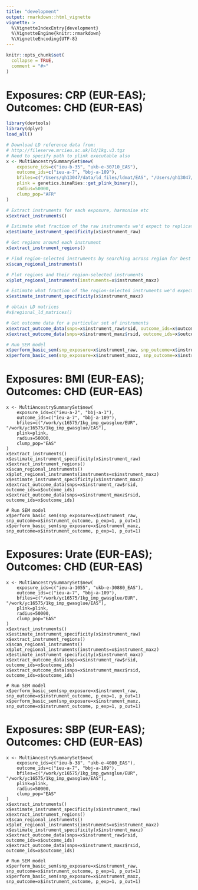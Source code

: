 ```yaml
---
title: "development"
output: rmarkdown::html_vignette
vignette: >
  %\VignetteIndexEntry{development}
  %\VignetteEngine{knitr::rmarkdown}
  %\VignetteEncoding{UTF-8}
---
```


```r
knitr::opts_chunk$set(
  collapse = TRUE,
  comment = "#>"
)
```

# Exposures: CRP (EUR-EAS); Outcomes: CHD (EUR-EAS)
```r
library(devtools)
library(dplyr)
load_all()

# Download LD reference data from:
# http://fileserve.mrcieu.ac.uk/ld/1kg.v3.tgz
# Need to specify path to plink executable also
x <- MultiAncestrySummarySet$new(
	exposure_ids=c("ieu-b-35", "ukb-e-30710_EAS"), 
	outcome_ids=c("ieu-a-7", "bbj-a-109"), 
	bfiles=c("/Users/gh13047/data/ld_files/ldmat/EAS", "/Users/gh13047/data/ld_files/ldmat/AFR"), 
	plink = genetics.binaRies::get_plink_binary(), 
	radius=50000, 
	clump_pop="AFR"
)

# Extract instruments for each exposure, harmonise etc
x$extract_instruments()

# Estimate what fraction of the raw instruments we'd expect to replicate
x$estimate_instrument_specificity(x$instrument_raw)

# Get regions around each instrument
x$extract_instrument_regions()

# Find region-selected instruments by searching across region for best associations
x$scan_regional_instruments()

# Plot regions and their region-selected instruments
x$plot_regional_instruments(instruments=x$instrument_maxz)

# Estimate what fraction of the region-selected instruments we'd expect to replicate
x$estimate_instrument_specificity(x$instrument_maxz)

# obtain LD matrices
#x$regional_ld_matrices()

# Get outcome data for a particular set of instruments
x$extract_outcome_data(snps=x$instrument_raw$rsid, outcome_ids=x$outcome_ids)
x$extract_outcome_data(snps=x$instrument_maxz$rsid, outcome_ids=x$outcome_ids)

# Run SEM model
x$perform_basic_sem(snp_exposure=x$instrument_raw, snp_outcome=x$instrument_outcome, p_exp=1, p_out=1)
x$perform_basic_sem(snp_exposure=x$instrument_maxz, snp_outcome=x$instrument_outcome, p_exp=1, p_out=1)

```


# Exposures: BMI (EUR-EAS); Outcomes: CHD (EUR-EAS)
```
x <- MultiAncestrySummarySet$new(
	exposure_ids=c("ieu-a-2", "bbj-a-1"), 
	outcome_ids=c("ieu-a-7", "bbj-a-109"), 
	bfiles=c("/work/yc16575/1kg_imp_gwasglue/EUR", "/work/yc16575/1kg_imp_gwasglue/EAS"), 
	plink=plink, 
	radius=50000, 
	clump_pop="EAS"
)
x$extract_instruments()
x$estimate_instrument_specificity(x$instrument_raw)
x$extract_instrument_regions()
x$scan_regional_instruments()
x$plot_regional_instruments(instruments=x$instrument_maxz)
x$estimate_instrument_specificity(x$instrument_maxz)
x$extract_outcome_data(snps=x$instrument_raw$rsid, outcome_ids=x$outcome_ids)
x$extract_outcome_data(snps=x$instrument_maxz$rsid, outcome_ids=x$outcome_ids)

# Run SEM model
x$perform_basic_sem(snp_exposure=x$instrument_raw, snp_outcome=x$instrument_outcome, p_exp=1, p_out=1)
x$perform_basic_sem(snp_exposure=x$instrument_maxz, snp_outcome=x$instrument_outcome, p_exp=1, p_out=1)

```


# Exposures: Urate (EUR-EAS); Outcomes: CHD (EUR-EAS)
```
x <- MultiAncestrySummarySet$new(
	exposure_ids=c("ieu-a-1055", "ukb-e-30880_EAS"), 
	outcome_ids=c("ieu-a-7", "bbj-a-109"), 
	bfiles=c("/work/yc16575/1kg_imp_gwasglue/EUR", "/work/yc16575/1kg_imp_gwasglue/EAS"), 
	plink=plink, 
	radius=50000, 
	clump_pop="EAS"
)
x$extract_instruments()
x$estimate_instrument_specificity(x$instrument_raw)
x$extract_instrument_regions()
x$scan_regional_instruments()
x$plot_regional_instruments(instruments=x$instrument_maxz)
x$estimate_instrument_specificity(x$instrument_maxz)
x$extract_outcome_data(snps=x$instrument_raw$rsid, outcome_ids=x$outcome_ids)
x$extract_outcome_data(snps=x$instrument_maxz$rsid, outcome_ids=x$outcome_ids)

# Run SEM model
x$perform_basic_sem(snp_exposure=x$instrument_raw, snp_outcome=x$instrument_outcome, p_exp=1, p_out=1)
x$perform_basic_sem(snp_exposure=x$instrument_maxz, snp_outcome=x$instrument_outcome, p_exp=1, p_out=1)

```


# Exposures: SBP (EUR-EAS); Outcomes: CHD (EUR-EAS)
```
x <- MultiAncestrySummarySet$new(
	exposure_ids=c("ieu-b-38", "ukb-e-4080_EAS"), 
	outcome_ids=c("ieu-a-7", "bbj-a-109"), 
	bfiles=c("/work/yc16575/1kg_imp_gwasglue/EUR", "/work/yc16575/1kg_imp_gwasglue/EAS"), 
	plink=plink, 
	radius=50000, 
	clump_pop="EAS"
)
x$extract_instruments()
x$estimate_instrument_specificity(x$instrument_raw)
x$extract_instrument_regions()
x$scan_regional_instruments()
x$plot_regional_instruments(instruments=x$instrument_maxz)
x$estimate_instrument_specificity(x$instrument_maxz)
x$extract_outcome_data(snps=x$instrument_raw$rsid, outcome_ids=x$outcome_ids)
x$extract_outcome_data(snps=x$instrument_maxz$rsid, outcome_ids=x$outcome_ids)

# Run SEM model
x$perform_basic_sem(snp_exposure=x$instrument_raw, snp_outcome=x$instrument_outcome, p_exp=1, p_out=1)
x$perform_basic_sem(snp_exposure=x$instrument_maxz, snp_outcome=x$instrument_outcome, p_exp=1, p_out=1)

```